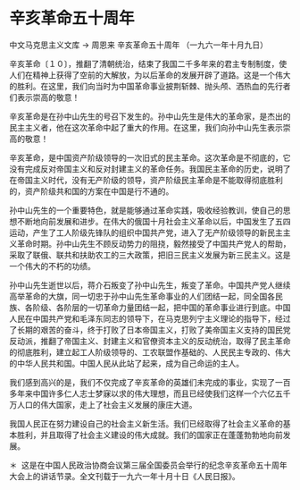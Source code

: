 # 辛亥革命五十周年

中文马克思主义文库 -> 周恩来
辛亥革命五十周年
（一九六一年十月九日）

辛亥革命〔１０〕，推翻了清朝统治，结束了我国二千多年来的君主专制制度，使人们在精神上获得了空前的大解放，为以后革命的发展开辟了道路。这是一个伟大的胜利。在这里，我们向当时为中国革命事业披荆斩棘、抛头颅、洒热血的先行者们表示崇高的敬意！

辛亥革命是在孙中山先生的号召下发生的。孙中山先生是伟大的革命家，是杰出的民主主义者，他在这次革命中起了重大的作用。在这里，我们向孙中山先生表示崇高的敬意！

辛亥革命，是中国资产阶级领导的一次旧式的民主革命。这次革命是不彻底的，它没有完成反对帝国主义和反对封建主义的革命任务。我国民主革命的历史，说明了在帝国主义时代，没有无产阶级的领导，资产阶级民主革命是不能取得彻底胜利的，资产阶级共和国的方案在中国是行不通的。

孙中山先生的一个重要特色，就是能够通过革命实践，吸收经验教训，使自己的思想不断地向前发展和进步。在伟大的俄国十月社会主义革命以后，中国发生了五四运动，产生了工人阶级先锋队的组织中国共产党，进入了无产阶级领导的新民主主义革命时期。孙中山先生不顾反动势力的阻挠，毅然接受了中国共产党人的帮助，采取了联俄、联共和扶助农工的三大政策，把旧三民主义发展为新三民主义。这是一个伟大的不朽的功绩。

孙中山先生逝世以后，蒋介石叛变了孙中山先生，叛变了革命。中国共产党人继续高举革命的大旗，同一切忠于孙中山先生革命事业的人们团结一起，同全国各民族、各阶级、各阶层的一切革命力量团结一起，把中国的革命事业进行到底。中国人民在中国共产党和毛泽东同志的领导下，在马克思列宁主义理论的指导下，经过了长期的艰苦的奋斗，终于打败了日本帝国主义，打败了美帝国主义支持的国民党反动派，推翻了帝国主义、封建主义和官僚资本主义的反动统治，取得了民主革命的彻底胜利，建立起工人阶级领导的、工农联盟作基础的、人民民主专政的、伟大的中华人民共和国。中国人民从此站了起来，成为自己命运的主人。

我们感到高兴的是，我们不仅完成了辛亥革命的英雄们未完成的事业，实现了一百多年来中国许多仁人志士梦寐以求的伟大理想，而且已经使我们这样一个六亿五千万人口的伟大国家，走上了社会主义发展的康庄大道。

我国人民正在努力建设自己的社会主义新生活。我们已经取得了社会主义革命的基本胜利，并且取得了社会主义建设的伟大成就。我们的国家正在蓬蓬勃勃地向前发展。

＊  这是在中国人民政治协商会议第三届全国委员会举行的纪念辛亥革命五十周年大会上的讲话节录。全文刊载于一九六一年十月十日《人民日报》。

